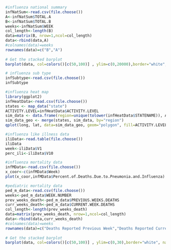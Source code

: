 ```r
#influenza national summary
infNatSum<-read.csv(file.choose())
A<-infNatSum$TOTAL.A
B<-infNatSum$TOTAL.B
weeks<-infNatSum$WEEK
col_length<-length(B)
data=matrix(B, nrow=1,ncol=col_length)
data<-rbind(data,A)
#colnames(data)=weeks
rownames(data)=c("B","A")
 
# Get the stacked barplot
barplot(data, col=colors()[c(50,100)] , ylim=c(0,20000),border="white", names.arg=weeks,space=0.100, legend=rownames(data), font.axis=1, xlab="Week of Death", ylab="number of deaths",font.lab=2)
```

```r
# influenza sub type
infSubtype<-read.csv(file.choose())
infSubtype

```

```r
#influenza heat map
library(ggplot2)
infHeatData<-read.csv(file.choose())
states <- map_data("state")
ACTIVITY.LEVEL=infHeatData$ACTIVITY.LEVEL
sim_data <- data.frame(region=unique(tolower(infHeatData$STATENAME)), ACTIVITY.LEVEL)
sim_data_geo <- merge(states, sim_data, by="region")
qplot(long, lat, data=sim_data_geo, geom="polygon", fill=ACTIVITY.LEVEL, group=group)
```

```r
#influenza like illness data
iliData<-read.table(file.choose())
iliData
week<-iliData$V1
perc_ili<-iliData$V10
```

```r
#influenza mortality data
infMData<-read.csv(file.choose())
x_coor<-c(infMData$Week)
plot(x_coor,infMData$Percent.of.Deaths.Due.to.Pneumonia.and.Influenza)
```

```r
#pediatric mortality data
ped_m_data<-read.csv(file.choose())
weeks<-ped_m_data$WEEK.NUMBER
prev_weeks_death<-ped_m_data$PREVIOUS.WEEKS.DEATHS
curr_weeks_death<-ped_m_data$CURRENT.WEEK.DEATHS
col_length<-length(prev_weeks_death)
data=matrix(prev_weeks_death, nrow=1,ncol=col_length)
data<-rbind(data,curr_weeks_death)
#colnames(data)=weeks
rownames(data)=c("Deaths Reported Previous Week","Deaths Reported Current Week")
 
# Get the stacked barplot
barplot(data, col=colors()[c(50,100)] , ylim=c(0,30),border="white", names.arg=weeks,space=0.100, legend=rownames(data), font.axis=1, xlab="Week of Death", ylab="number of deaths",font.lab=2)
```

